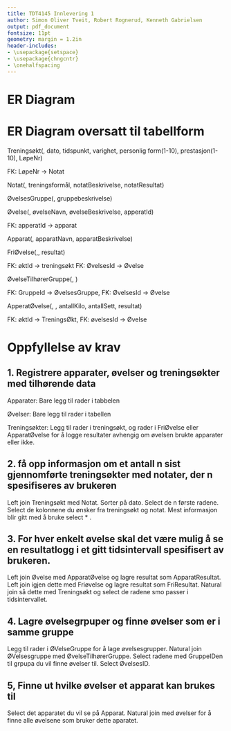 ```yaml
---
title: TDT4145 Innlevering 1
author: Simon Oliver Tveit, Robert Rognerud, Kenneth Gabrielsen
output: pdf_document
fontsize: 11pt
geometry: margin = 1.2in
header-includes:
- \usepackage{setspace}
- \usepackage{chngcntr}
- \onehalfspacing
---
```

# ER Diagram


\begin{figure}[h!]
\includegraphics[width=1\textwidth]{~/Repositories/Database-prosjekt/diagrammer/ER-del_1.png}
\caption{ER Diagram}
\end{figure}
\newpage
# ER Diagram oversatt til tabellform
\newcommand\tab[1][1cm]{\hspace*{#1}}
Treningsøkt(\underline{ØktId}, dato, tidspunkt, varighet, personlig form(1-10), prestasjon(1-10), LøpeNr)

\tab FK: LøpeNr -> Notat

Notat(\underline{LøpeNr}, treningsformål, notatBeskrivelse, notatResultat)

ØvelsesGruppe(\underline{GruppeId}, gruppebeskrivelse)

Øvelse(\underline{øvelsesId}, øvelseNavn, øvelseBeskrivelse, apperatId)

\tab FK: apperatId -> apparat

Apparat(\underline{apparatId}, apparatNavn, apparatBeskrivelse)

FriØvelse(\underline{øvelsesId},\underline{øktId}, resultat)

\tab FK: øktId -> treningsøkt  FK: ØvelsesId -> Øvelse

ØvelseTilhørerGruppe(\underline{gruppeId}, \underline{øvelsesId})

\tab FK: GruppeId -> ØvelsesGruppe, FK: ØvelsesId -> Øvelse

ApperatØvelse(\underline{øvelsesId}, \underline{øktId}, antallKilo, antallSett, resultat)

\tab FK: øktId -> TreningsØkt, FK: øvelsesId -> Øvelse

# Oppfyllelse av krav

## 1. Registrere apparater, øvelser og treningsøkter med tilhørende data
Apparater: Bare legg til rader i tabbelen

Øvelser: Bare legg til rader i tabellen

Treningsøkter: Legg til rader i treningsøkt, og rader i FriØvelse eller ApparatØvelse for å logge resultater avhengig om øvelsen brukte apparater eller ikke.

## 2. få opp informasjon om et antall n sist gjennomførte treningsøkter med notater, der n spesifiseres av brukeren
Left join Treningsøkt med Notat. Sorter på dato. Select de n første radene. Select de kolonnene du ønsker fra treningsøkt og notat. Mest informasjon blir gitt med å bruke select * .

## 3. For hver enkelt øvelse skal det være mulig å se en resultatlogg i et gitt tidsintervall spesifisert av brukeren.
Left join Øvelse med ApparatØvelse og lagre resultat som ApparatResultat. Left join igjen dette med Friøvelse og lagre resultat som FriResultat. Natural join så dette med Treningsøkt og select de radene smo passer i tidsintervallet.

## 4. Lagre øvelsegrpuper og finne øvelser som er i samme gruppe
Legg til rader i ØVelseGruppe for å lage øvelsesgrupper. Natural join ØVelsesgruppe med ØvelseTilhørerGruppe. Select radene med GruppeIDen til grpupa du vil finne øvelser til. Select ØvelsesID.


## 5, Finne ut hvilke øvelser et apparat kan brukes til
Select det apparatet du vil se på Apparat. Natural join med øvelser for å finne alle øvelsene som bruker dette aparatet.



